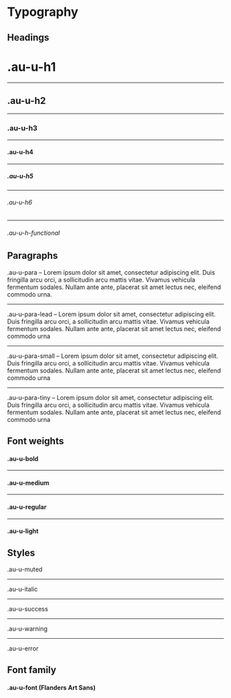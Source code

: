 
<Meta title="Utilities/Typography" />

<style>{`
  .sbdocs-p,
  .sbdocs-ul,
  .sbdocs-li,
  .sbdocs-p code {
    font-weight: 400;
    font-size: 1.6rem;
  }

  .sbdocs-a {
    display: inline-flex;
    align-items: center;
    font-family: var(--au-font);
    transition: color var(--au-transition), text-decoration var(--au-transition);
    font-weight: var(--au-regular);
    text-decoration: underline;
    text-decoration-color: var(--au-blue-300);
    color: var(--au-blue-700);
  }

  .sbdocs-a:visited {
    color: var(--au-blue-700);
  }

  .sbdocs-a:hover,
  .sbdocs-a:focus {
    color: var(--au-blue-900);
    text-decoration-color: var(--au-blue-200);
  }

  .sbdocs-a:focus {
    outline: var(--au-outline);
    outline-offset: var(--au-outline-offset);
  }

  code {
    font-family: courier, monospace;
  }

  .os-content {
    background-color: var(--au-gray-100);
  }

  .sbdocs-h2.au-u-h2 {
    border-bottom: 0;
  }
`}</style>

# Typography

## Headings

<div class="au-o-box au-d-component">
  <h1 class="au-u-h1 au-u-medium">.au-u-h1</h1>
  <hr />
  <h2 class="au-u-h2 au-u-medium">.au-u-h2</h2>
  <hr />
  <h3 class="au-u-h3 au-u-medium">.au-u-h3</h3>
  <hr />
  <h4 class="au-u-h4 au-u-medium">.au-u-h4</h4>
  <hr />
  <h5 class="au-u-h5 au-u-medium">.au-u-h5</h5>
  <hr />
  <h6 class="au-u-h6 au-u-medium">.au-u-h6</h6>
  <hr />
  <h6 class="au-u-h-functional au-u-medium">.au-u-h-functional</h6>
</div>

## Paragraphs

<div class="au-o-box au-d-component">
  <p class="au-u-para">.au-u-para – Lorem ipsum dolor sit amet, consectetur adipiscing elit. Duis fringilla arcu orci, a sollicitudin arcu mattis vitae. Vivamus vehicula fermentum sodales. Nullam ante ante, placerat sit amet lectus nec, eleifend commodo urna.</p>
  <hr />
  <p class="au-u-para-lead">.au-u-para-lead – Lorem ipsum dolor sit amet, consectetur adipiscing elit. Duis fringilla arcu orci, a sollicitudin arcu mattis vitae. Vivamus vehicula fermentum sodales. Nullam ante ante, placerat sit amet lectus nec, eleifend commodo urna</p>
  <hr />
  <p class="au-u-para-small">.au-u-para-small – Lorem ipsum dolor sit amet, consectetur adipiscing elit. Duis fringilla arcu orci, a sollicitudin arcu mattis vitae. Vivamus vehicula fermentum sodales. Nullam ante ante, placerat sit amet lectus nec, eleifend commodo urna</p>
  <hr />
  <p class="au-u-para-tiny">.au-u-para-tiny – Lorem ipsum dolor sit amet, consectetur adipiscing elit. Duis fringilla arcu orci, a sollicitudin arcu mattis vitae. Vivamus vehicula fermentum sodales. Nullam ante ante, placerat sit amet lectus nec, eleifend commodo urna</p>
</div>

## Font weights

<div class="au-o-box au-d-component">
  <h4 class="au-u-h4 au-u-bold">.au-u-bold</h4>
  <hr />
  <h4 class="au-u-h4 au-u-medium">.au-u-medium</h4>
  <hr />
  <h4 class="au-u-h4 au-u-regular">.au-u-regular</h4>
  <hr />
  <h4 class="au-u-h4 au-u-light">.au-u-light</h4>
</div>

## Styles

<div class="au-o-box au-d-component">
  <p class="au-u-para au-u-muted">.au-u-muted</p>
  <hr />
  <p class="au-u-para au-u-italic">.au-u-italic</p>

  <hr />
  <p class="au-u-para au-u-success">.au-u-success</p>
  <hr />
  <p class="au-u-para au-u-warning">.au-u-warning</p>
  <hr />
  <p class="au-u-para au-u-error">.au-u-error</p>
</div>

## Font family

<div class="au-o-box au-d-component">
  <h4 class="au-u-h4">.au-u-font  <span class="au-u-h4 au-u-font">(Flanders Art Sans)</span></h4>
</div>
